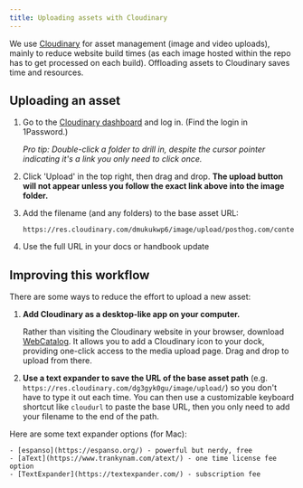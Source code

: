 ```yaml
---
title: Uploading assets with Cloudinary
---
```


We use [Cloudinary](https://cloudinary.com) for asset management (image and video uploads), mainly to reduce website build times (as each image hosted within the repo has to get processed on each build). Offloading assets to Cloudinary saves time and resources.

## Uploading an asset

1. Go to the [Cloudinary dashboard](https://console.cloudinary.com/console/c-112bd66abc0aa594ac70f206d45dc7/media_library/folders/c715b6391489025283fd69ae547ae8adb9?view_mode=list) and log in. (Find the login in 1Password.)
    
    _Pro tip: Double-click a folder to drill in, despite the cursor pointer indicating it's a link you only need to click once._
1. Click 'Upload' in the top right, then drag and drop. **The upload button will not appear unless you follow the exact link above into the image folder.**
1. Add the filename (and any folders) to the base asset URL:
   ```
   https://res.cloudinary.com/dmukukwp6/image/upload/posthog.com/contents/
   ```
1. Use the full URL in your docs or handbook update

## Improving this workflow

There are some ways to reduce the effort to upload a new asset:

1. **Add Cloudinary as a desktop-like app on your computer.**

    Rather than visiting the Cloudinary website in your browser, download [WebCatalog](https://webcatalog.io/en/apps/cloudinary/). It allows you to add a Cloudinary icon to your dock, providing one-click access to the media upload page. Drag and drop to upload from there.
1. **Use a text expander to save the URL of the base asset path** (e.g. `https://res.cloudinary.com/dg3gyk0gu/image/upload/`) so you don't have to type it out each time. You can then use a customizable keyboard shortcut like `cloudurl` to paste the base URL, then you only need to add your filename to the end of the path.

  Here are some text expander options (for Mac):

    - [espanso](https://espanso.org/) - powerful but nerdy, free
    - [aText](https://www.trankynam.com/atext/) - one time license fee option
    - [TextExpander](https://textexpander.com/) - subscription fee
